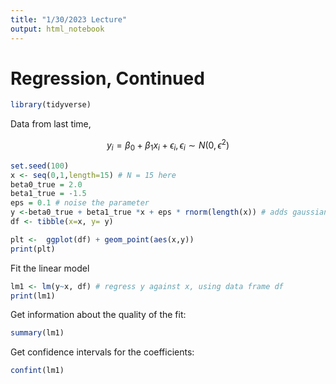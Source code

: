 ```yaml
---
title: "1/30/2023 Lecture"
output: html_notebook
---
```


# Regression, Continued

```r
library(tidyverse)
```

Data from last time,

$$
y_i = \beta_0 + \beta_1 x_i + \epsilon_i, \epsilon_i \sim N(0, \epsilon^2)
$$

```r
set.seed(100)
x <- seq(0,1,length=15) # N = 15 here
beta0_true = 2.0
beta1_true = -1.5
eps = 0.1 # noise the parameter
y <-beta0_true + beta1_true *x + eps * rnorm(length(x)) # adds gaussian noise to the data
df <- tibble(x=x, y= y)
```

```r
plt <-  ggplot(df) + geom_point(aes(x,y))
print(plt)
```

Fit the linear model

```r
lm1 <- lm(y~x, df) # regress y against x, using data frame df
print(lm1)
```

Get information about the quality of the fit:

```r
summary(lm1)
```

Get confidence intervals for the coefficients:

```r
confint(lm1)
```
